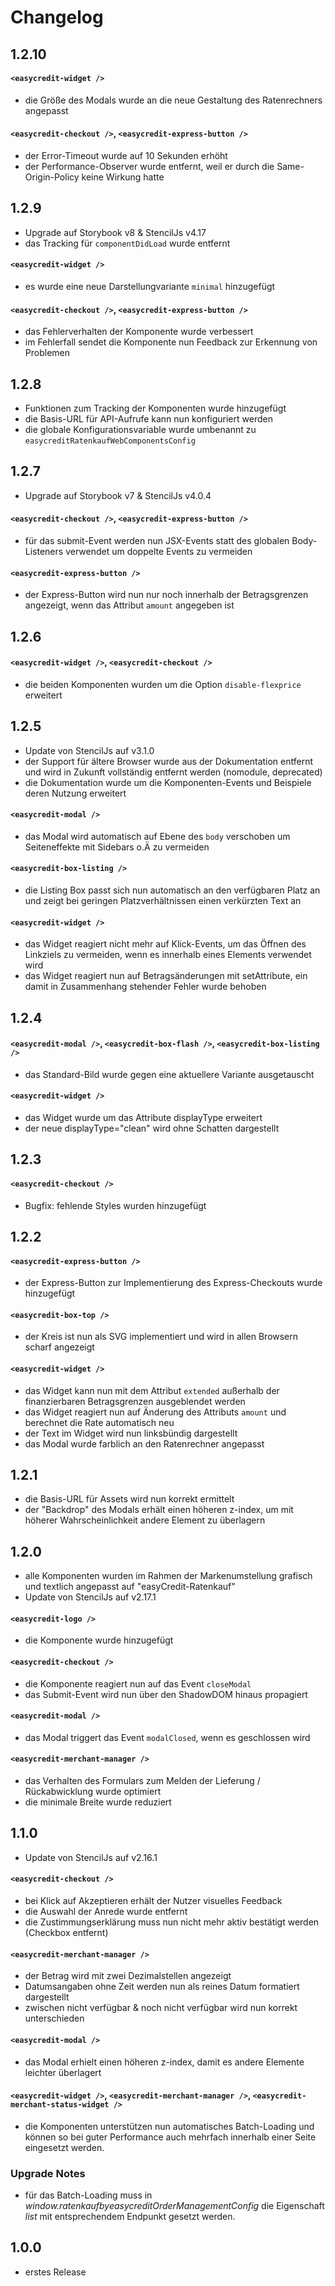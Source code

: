 
<Meta title="Getting Started/Changelog" />

# Changelog

## 1.2.10

#### `<easycredit-widget />`

* die Größe des Modals wurde an die neue Gestaltung des Ratenrechners angepasst

#### `<easycredit-checkout />`, `<easycredit-express-button />`

* der Error-Timeout wurde auf 10 Sekunden erhöht
* der Performance-Observer wurde entfernt, weil er durch die Same-Origin-Policy keine Wirkung hatte

## 1.2.9

* Upgrade auf Storybook v8 & StencilJs v4.17
* das Tracking für `componentDidLoad` wurde entfernt

#### `<easycredit-widget />`

* es wurde eine neue Darstellungvariante `minimal` hinzugefügt

#### `<easycredit-checkout />`, `<easycredit-express-button />`

* das Fehlerverhalten der Komponente wurde verbessert
* im Fehlerfall sendet die Komponente nun Feedback zur Erkennung von Problemen

## 1.2.8

* Funktionen zum Tracking der Komponenten wurde hinzugefügt
* die Basis-URL für API-Aufrufe kann nun konfiguriert werden
* die globale Konfigurationsvariable wurde umbenannt zu `easycreditRatenkaufWebComponentsConfig`

## 1.2.7

* Upgrade auf Storybook v7 & StencilJs v4.0.4

#### `<easycredit-checkout />`, `<easycredit-express-button />`

* für das submit-Event werden nun JSX-Events statt des globalen Body-Listeners verwendet um doppelte Events zu vermeiden

#### `<easycredit-express-button />`

* der Express-Button wird nun nur noch innerhalb der Betragsgrenzen angezeigt, wenn das Attribut `amount` angegeben ist

## 1.2.6

#### `<easycredit-widget />`, `<easycredit-checkout />`

* die beiden Komponenten wurden um die Option `disable-flexprice` erweitert

## 1.2.5

* Update von StencilJs auf v3.1.0
* der Support für ältere Browser wurde aus der Dokumentation entfernt und wird in Zukunft vollständig entfernt werden (nomodule, deprecated)
* die Dokumentation wurde um die Komponenten-Events und Beispiele deren Nutzung erweitert

#### `<easycredit-modal />`

* das Modal wird automatisch auf Ebene des `body` verschoben um Seiteneffekte mit Sidebars o.Ä zu vermeiden

#### `<easycredit-box-listing />`

* die Listing Box passt sich nun automatisch an den verfügbaren Platz an und zeigt bei geringen Platzverhältnissen einen verkürzten Text an

#### `<easycredit-widget />`

* das Widget reagiert nicht mehr auf Klick-Events, um das Öffnen des Linkziels zu vermeiden, wenn es innerhalb eines Elements verwendet wird
* das Widget reagiert nun auf Betragsänderungen mit setAttribute, ein damit in Zusammenhang stehender Fehler wurde behoben

## 1.2.4

#### `<easycredit-modal />`, `<easycredit-box-flash />`, `<easycredit-box-listing  />`

* das Standard-Bild wurde gegen eine aktuellere Variante ausgetauscht

#### `<easycredit-widget />`

* das Widget wurde um das Attribute displayType erweitert
* der neue displayType="clean" wird ohne Schatten dargestellt

## 1.2.3

#### `<easycredit-checkout />`

* Bugfix: fehlende Styles wurden hinzugefügt

## 1.2.2

#### `<easycredit-express-button />`

* der Express-Button zur Implementierung des Express-Checkouts wurde hinzugefügt

#### `<easycredit-box-top />`

* der Kreis ist nun als SVG implementiert und wird in allen Browsern scharf angezeigt

#### `<easycredit-widget />`

* das Widget kann nun mit dem Attribut `extended` außerhalb der finanzierbaren Betragsgrenzen ausgeblendet werden
* das Widget reagiert nun auf Änderung des Attributs `amount` und berechnet die Rate automatisch neu
* der Text im Widget wird nun linksbündig dargestellt
* das Modal wurde farblich an den Ratenrechner angepasst

## 1.2.1

* die Basis-URL für Assets wird nun korrekt ermittelt
* der "Backdrop" des Modals erhält einen höheren z-index, um mit höherer Wahrscheinlichkeit andere Element zu überlagern

## 1.2.0

* alle Komponenten wurden im Rahmen der Markenumstellung grafisch und textlich angepasst auf "easyCredit-Ratenkauf"
* Update von StencilJs auf v2.17.1

#### `<easycredit-logo />`

* die Komponente wurde hinzugefügt

#### `<easycredit-checkout />`

* die Komponente reagiert nun auf das Event `closeModal`
* das Submit-Event wird nun über den ShadowDOM hinaus propagiert

#### `<easycredit-modal />`

* das Modal triggert das Event `modalClosed`, wenn es geschlossen wird

#### `<easycredit-merchant-manager />`

* das Verhalten des Formulars zum Melden der Lieferung / Rückabwicklung wurde optimiert
* die minimale Breite wurde reduziert

## 1.1.0

* Update von StencilJs auf v2.16.1

#### `<easycredit-checkout />`

* bei Klick auf Akzeptieren erhält der Nutzer visuelles Feedback
* die Auswahl der Anrede wurde entfernt
* die Zustimmungserklärung muss nun nicht mehr aktiv bestätigt werden (Checkbox entfernt)

#### `<easycredit-merchant-manager />`

* der Betrag wird mit zwei Dezimalstellen angezeigt
* Datumsangaben ohne Zeit werden nun als reines Datum formatiert dargestellt
* zwischen nicht verfügbar & noch nicht verfügbar wird nun korrekt unterschieden

#### `<easycredit-modal />`

* das Modal erhielt einen höheren z-index, damit es andere Elemente leichter überlagert

#### `<easycredit-widget />`, `<easycredit-merchant-manager />`, `<easycredit-merchant-status-widget />`

* die Komponenten  unterstützen nun automatisches Batch-Loading und können so bei guter Performance auch mehrfach innerhalb einer Seite eingesetzt werden.

### Upgrade Notes

* für das Batch-Loading muss in <em>window.ratenkaufbyeasycreditOrderManagementConfig</em> die Eigenschaft <em>list</em> mit entsprechendem Endpunkt gesetzt werden.

## 1.0.0

* erstes Release
